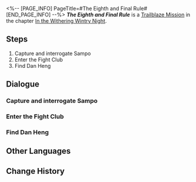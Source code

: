 <%-- [PAGE_INFO]
PageTitle=#The Eighth and Final Rule#
[END_PAGE_INFO] --%>
{{Stub|Dialogue.}}
{{Mission Infobox
|id            = 1010402
|title         = 
|image         = Mission The Eighth and Final Rule.png{{subst:void|<!--$UPLOAD:<<SpriteOutput/Chronicle/1010402.png>-<Mission The Eighth and Final Rule.png>-<Fate's Atlas Images>>-->}}
|type          = Trailblaze
|event_name    = 
|chapter       = In the Withering Wintry Night
|requirements  = [[Trailblaze Mission]] ''[[Hide-and-Seek]]'' completed
|summary       = You assist Dan Heng in winning battles in the Fight Club and locate Sampo, the mastermind behind all the events.<br />It would be wise to question him about his motives.
|characters    = March 7th; Sampo; Trailblazer
|startLocation = [[Jarilo-VI]] - [[Boulder Town]]
|world         = Jarilo-VI
|area          = Boulder Town
|prev          = Hide-and-Seek
|next          = Long Wait for the Blade's Edge
|rewards       = Trailblaze EXP*300; Condensed Aether*1; Credit*4,000
}}
'''''The Eighth and Final Rule''''' is a [[Trailblaze Mission]] in the chapter [[In the Withering Wintry Night]].

==Steps==
# Capture and interrogate Sampo
# Enter the Fight Club
# Find Dan Heng

<!--
==Gameplay Notes==

--><!--
==Trial Character==

-->
==Dialogue==
{{Stub Dialogue}}
===Capture and interrogate Sampo===
{{Mission Description|type=trailblaze|location=Boulder Town|After the fierce battle, you finally realize who the culprit for putting Dan Heng in this octagon is. Coincidentally, that person hasn't gotten very far just yet.<br />An uneventful pursuit is underway. You swear that if you catch him this time, you will definitely end this opportunist smuggler right where he stands...<br />... Okay, maybe that's a little exaggerated.}}
{{Dialogue Start}}
:{{tx}}
{{Dialogue End}}

===Enter the Fight Club===
{{Mission Description|type=trailblaze|location=Boulder Town|update|Hook brings you and March 7th to the entrance of the boxing gym. As you hear the waves of raging cheers through the walls, you are reminded of what Hook said and a chill runs down your spine.<br />What kind of darkness dwells in this shabby building in front of you? It seems the only way to find out is to personally conduct an investigation.<br />You truly believe that it is possible to find Dan Heng here &mdash; after all, you've always thought of him as someone who's had a dark past... But make sure he doesn't know you think that.}}
{{Dialogue Start}}
:{{tx}}
{{Dialogue End}}

===Find Dan Heng===
{{Mission Description|type=trailblaze|location=<!--to be added-->|update|Just as you expected, you find Dan Heng with the same cold and fierce expression in the octagon. Although you've accepted the fact that he's here, you still can't logically understand the reason for it.<br />Anyways, help this companion known as the Cold Dragon Young get through the challenge presented first. The questioning can come afterward.<br />However, being Dan Heng, he'll probably say something along the lines of "I can take them on my own, you know." ...}}
{{Dialogue Start}}
:{{tx}}
{{Dialogue End}}

==Other Languages==
{{Other Languages
|en   = The Eighth and Final Rule
|zhs  = 第八条、也是最后一条规则
|zht  = 第八條、也是最後一條規則
|ja   = ルールその8、それが最後の1つ
|ko   = 제8조, 마지막 규칙
|es   = La octava y última regla
|fr   = La huitième et dernière règle
|ru   = Восьмое и последнее правило
|th   = ข้อที่ 8 คือกฎข้อสุดท้าย
|vi   = Điều Thứ 8, Cũng Là Quy Tắc Cuối Cùng
|de   = Die achte und letzte Regel
|id   = Peraturan Kedelapan dan Juga Peraturan Terakhir
|pt   = A Oitava e Última Regra
}}

==Change History==
{{Change History|1.0}}
